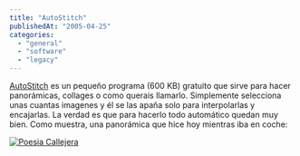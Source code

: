 ```yaml
---
title: "AutoStitch"
publishedAt: "2005-04-25"
categories: 
  - "general"
  - "software"
  - "legacy"
---
```


[AutoStitch](http://www.cs.ubc.ca/~mbrown/autostitch/autostitch.html) es un pequeño programa (600 KB) gratuito que sirve para hacer panorámicas, collages o como querais llamarlo. Simplemente selecciona unas cuantas imagenes y él se las apaña solo para interpolarlas y encajarlas. La verdad es que para hacerlo todo automático quedan muy bien. Como muestra, una panorámica que hice hoy mientras iba en coche:

[![Poesia Callejera](http://photos8.flickr.com/10887000_154d8bb2c8_m.jpg)](http://www.flickr.com/photos/ryck/10887000/)
